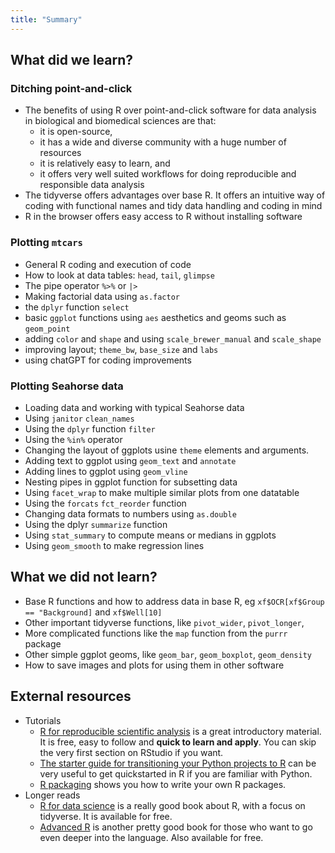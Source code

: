 ```yaml
---
title: "Summary"
---
```


## What did we learn?

### Ditching point-and-click

- The benefits of using R over point-and-click software for data analysis in biological and biomedical sciences are that: 
  - it is open-source,
  - it has a wide and diverse community with a huge number of resources
  - it is relatively easy to learn, and 
  - it offers very well suited workflows for doing reproducible and responsible data analysis
- The tidyverse offers advantages over base R. It offers an intuitive way of coding with functional names and tidy data handling and coding in mind
- R in the browser offers easy access to R without installing software

### Plotting `mtcars`

-   General R coding and execution of code
-   How to look at data tables: `head`, `tail`, `glimpse`
-   The pipe operator `%>%` or `|>`
-   Making factorial data using `as.factor`
-   the `dplyr` function `select`
-   basic `ggplot` functions using `aes` aesthetics and geoms such as `geom_point`
-   adding `color` and `shape` and using `scale_brewer_manual` and `scale_shape`
-   improving layout; `theme_bw`, `base_size` and `labs`
-   using chatGPT for coding improvements

### Plotting Seahorse data

-   Loading data and working with typical Seahorse data
-   Using `janitor` `clean_names`
-   Using the `dplyr` function `filter`
-   Using the `%in%` operator
-   Changing the layout of ggplots usine `theme` elements and arguments.
-   Adding text to ggplot using `geom_text` and `annotate`
-   Adding lines to ggplot using `geom_vline`
-   Nesting pipes in ggplot function for subsetting data
-   Using `facet_wrap` to make multiple similar plots from one datatable
-   Using the `forcats` `fct_reorder` function
-   Changing data formats to numbers using `as.double`
-   Using the dplyr `summarize` function
-   Using `stat_summary` to compute means or medians in ggplots
-   Using `geom_smooth` to make regression lines

## What we did not learn?

-   Base R functions and how to address data in base R, eg `xf$OCR[xf$Group == "Background]` and `xf$Well[10]`
-   Other important tidyverse functions, like `pivot_wider`, `pivot_longer`,
-   More complicated functions like the `map` function from the `purrr` package
-   Other simple ggplot geoms, like `geom_bar`, `geom_boxplot`, `geom_density`
-   How to save images and plots for using them in other software

## External resources

- Tutorials
  - [R for reproducible scientific analysis](https://swcarpentry.github.io/r-novice-gapminder/01-rstudio-intro.html#introduction-to-r) is a great introductory material. It is free, easy to follow and **quick to learn and apply**. You can skip the very first section on RStudio if you want.
  - [The starter guide for transitioning your Python projects to R](https://towardsdatascience.com/the-starter-guide-for-transitioning-your-python-projects-to-r-8de4122b04ad) can be very useful to get quickstarted in R if you are familiar with Python.
  - [R packaging](https://carpentries-incubator.github.io/lesson-R-packaging/) shows you how to write your own R packages.
- Longer reads
  - [R for data science](https://r4ds.had.co.nz/) is a really good book about R, with a focus on tidyverse. It is available for free.
  - [Advanced R](https://adv-r.hadley.nz/) is another pretty good book for those who want to go even deeper into the language. Also available for free.
